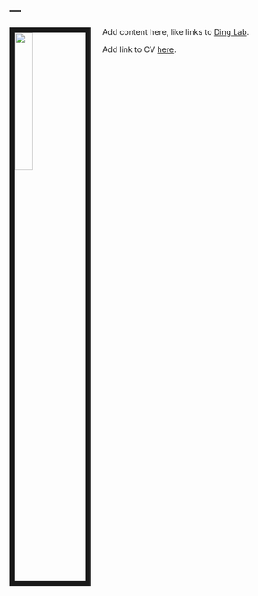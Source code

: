 ---
---

<link rel="stylesheet" href="styles.css" type="text/css">

<img src="files/steven_foltz_dinglab_photo.jpg" style="width:25%; border:10px solid; margin-right: 20px" align="left">

Add content here, like links to [Ding Lab](dinglab.wustl.edu). 

Add link to CV [here](files/most_recent_resume.pdf).
